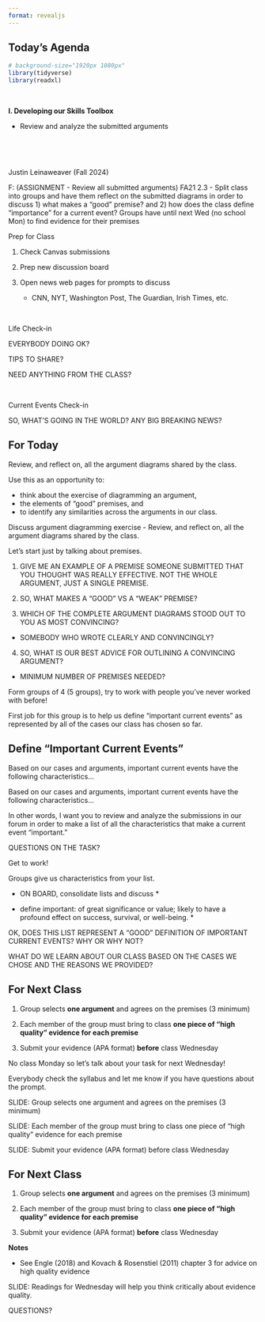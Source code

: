 ```yaml
---
format: revealjs
---
```



## Today's Agenda {background-image="Images/background-news_v2.png" .center}

```r
# background-size="1920px 1080px"
library(tidyverse)
library(readxl)
```

<br>

::: {.r-fit-text}
**I. Developing our Skills Toolbox**

- Review and analyze the submitted arguments
:::

<br>

<br>

::: r-stack
Justin Leinaweaver (Fall 2024)
:::

::: notes
F:  (ASSIGNMENT - Review all submitted arguments) FA21 2.3 - Split class into groups and have them reflect on the submitted diagrams in order to discuss 1) what makes a "good" premise? and 2) how does the class define "importance" for a current event? Groups have until next Wed (no school Mon) to find evidence for their premises

Prep for Class

1. Check Canvas submissions

2. Prep new discussion board

3. Open news web pages for prompts to discuss
    - CNN, NYT, Washington Post, The Guardian, Irish Times, etc.

<br>

Life Check-in

EVERYBODY DOING OK?

TIPS TO SHARE?

NEED ANYTHING FROM THE CLASS?

<br>

Current Events Check-in

SO, WHAT'S GOING IN THE WORLD? ANY BIG BREAKING NEWS?
:::



## For Today {background-image="Images/background-blue_triangles_flipped.png" .center}

Review, and reflect on, all the argument diagrams shared by the class. 

Use this as an opportunity to:

+ think about the exercise of diagramming an argument, 
+ the elements of "good" premises, and 
+ to identify any similarities across the arguments in our class.

::: notes

Discuss argument diagramming exercise
- Review, and reflect on, all the argument diagrams shared by the class.

Let's start just by talking about premises.

1. GIVE ME AN EXAMPLE OF A PREMISE SOMEONE SUBMITTED THAT YOU THOUGHT WAS REALLY EFFECTIVE. NOT THE WHOLE ARGUMENT, JUST A SINGLE PREMISE.



2. SO, WHAT MAKES A "GOOD" VS A "WEAK" PREMISE?



3. WHICH OF THE COMPLETE ARGUMENT DIAGRAMS STOOD OUT TO YOU AS MOST CONVINCING?
- SOMEBODY WHO WROTE CLEARLY AND CONVINCINGLY?



4. SO, WHAT IS OUR BEST ADVICE FOR OUTLINING A CONVINCING ARGUMENT?

- MINIMUM NUMBER OF PREMISES NEEDED?



Form groups of 4 (5 groups), try to work with people you've never worked with before!

First job for this group is to help us define "important current events" as represented by all of the cases our class has chosen so far.

:::



## Define "Important Current Events" {background-image="Images/background-gentle_lines_v3.png" .center}

Based on our cases and arguments, important current events have the following characteristics...

::: notes

Based on our cases and arguments, important current events have the following characteristics...

In other words, I want you to review and analyze the submissions in our forum in order to make a list of all the characteristics that make a current event "important."

QUESTIONS ON THE TASK?

Get to work!




Groups give us characteristics from your list.

* ON BOARD, consolidate lists and discuss *

* define important: of great significance or value; likely to have a profound effect on success, survival, or well-being. *




OK, DOES THIS LIST REPRESENT A "GOOD" DEFINITION OF IMPORTANT CURRENT EVENTS? WHY OR WHY NOT?



WHAT DO WE LEARN ABOUT OUR CLASS BASED ON THE CASES WE CHOSE AND THE REASONS WE PROVIDED?



:::



## For Next Class {background-image="Images/background-blue_triangles_flipped.png" .center}

::: {.incremental}

1. Group selects **one argument** and agrees on the premises (3 minimum)

2. Each member of the group must bring to class **one piece of "high quality" evidence for each premise**

3. Submit your evidence (APA format) **before** class Wednesday

:::

::: notes

No class Monday so let's talk about your task for next Wednesday!

Everybody check the syllabus and let me know if you have questions about the prompt.

SLIDE: Group selects one argument and agrees on the premises (3 minimum)

SLIDE: Each member of the group must bring to class one piece of "high quality" evidence for each premise

SLIDE: Submit your evidence (APA format) before class Wednesday

:::



## For Next Class {background-image="Images/background-blue_triangles_flipped.png" .center}

1. Group selects **one argument** and agrees on the premises (3 minimum)

2. Each member of the group must bring to class **one piece of "high quality" evidence for each premise**

3. Submit your evidence (APA format) **before** class Wednesday

**Notes**

- See Engle (2018) and Kovach \& Rosenstiel (2011) chapter 3 for advice on high quality evidence

::: notes

SLIDE: Readings for Wednesday will help you think critically about evidence quality.

QUESTIONS?

:::
